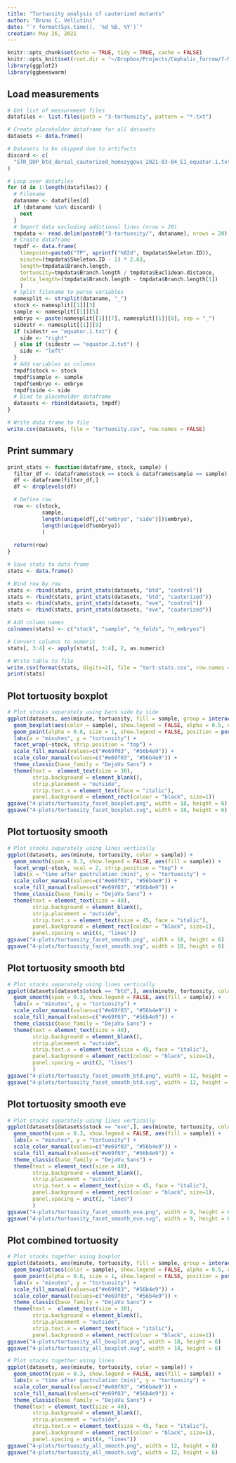```yaml
---
title: "Tortuosity analysis of cauterized mutants"
author: "Bruno C. Vellutini"
date: "`r format(Sys.time(), '%d %B, %Y')`"
creation: May 26, 2021
---
```


```r
knitr::opts_chunk$set(echo = TRUE, tidy = TRUE, cache = FALSE)
knitr::opts_knit$set(root.dir = "~/Dropbox/Projects/Cephalic_furrow/7-Manuscript/1-analyses/germband-cauterizations")
library(ggplot2)
library(ggbeeswarm)
```

## Load measurements

```r
# Get list of measurement files
datafiles <- list.files(path = "3-tortuosity", pattern = "*.txt")

# Create placeholder dataframe for all datasets
datasets <- data.frame()

# Datasets to be skipped due to artifacts
discard <- c(
  "STR_DUP_btd_dorsal_cauterized_homozygous_2021-03-04_E1_equator.1.txt" # Dirt on surface
)

# Loop over datafiles
for (d in 1:length(datafiles)) {
  # Filename
  dataname <- datafiles[d]
  if (dataname %in% discard) {
    next
  }
  # Import data excluding additional lines (nrow > 20)
  tmpdata <- read.delim(paste0("3-tortuosity/", dataname), nrows = 20)
  # Create dataframe
  tmpdf <- data.frame(
    timepoint=paste0("TP", sprintf("%02d", tmpdata$Skeleton.ID)),
    minute=(tmpdata$Skeleton.ID - 1) * 2.63,
    length=tmpdata$Branch.length,
    tortuosity=tmpdata$Branch.length / tmpdata$Euclidean.distance,
    delta_length=(tmpdata$Branch.length - tmpdata$Branch.length[1])
    )
  # Split filename to parse variables
  namesplit <- strsplit(dataname, "_")
  stock <- namesplit[[1]][3]
  sample <- namesplit[[1]][5]
  embryo <- paste(namesplit[[1]][7], namesplit[[1]][8], sep = "_")
  sidestr <- namesplit[[1]][9]
  if (sidestr == "equator.1.txt") {
    side <- "right"
  } else if (sidestr == "equator.2.txt") {
    side <- "left"
  }
  # Add variables as columns
  tmpdf$stock <- stock
  tmpdf$sample <- sample
  tmpdf$embryo <- embryo
  tmpdf$side <- side
  # Bind to placeholder dataframe
  datasets <- rbind(datasets, tmpdf)
}

# Write data frame to file
write.csv(datasets, file = "tortuosity.csv", row.names = FALSE)

```

## Print summary

```r
print_stats <- function(dataframe, stock, sample) {
  filter_df <- (dataframe$stock == stock & dataframe$sample == sample)
  df <- dataframe[filter_df,]
  df <- droplevels(df)

  # Define row
  row <- c(stock,
           sample,
           length(unique(df[,c("embryo", "side")])$embryo),
           length(unique(df$embryo))
           )
  
  return(row)
}

# Save stats to data frame
stats <- data.frame()

# Bind row by row
stats <- rbind(stats, print_stats(datasets, "btd", "control"))
stats <- rbind(stats, print_stats(datasets, "btd", "cauterized"))
stats <- rbind(stats, print_stats(datasets, "eve", "control"))
stats <- rbind(stats, print_stats(datasets, "eve", "cauterized"))

# Add column names
colnames(stats) <- c("stock", "sample", "n_folds", "n_embryos")

# Convert columns to numeric
stats[, 3:4] <- apply(stats[, 3:4], 2, as.numeric)

# Write table to file
write.csv(format(stats, digits=2), file = "tort-stats.csv", row.names = FALSE)
print(stats)
```


## Plot tortuosity boxplot

```r
# Plot stocks separately using bars side by side
ggplot(datasets, aes(minute, tortuosity, fill = sample, group = interaction(minute, sample))) +
  geom_boxplot(aes(color = sample), show.legend = FALSE, alpha = 0.5, outlier.shape = NA, width = 0.7, position = position_dodge(width = 1.0)) +
  geom_point(alpha = 0.8, size = 1, show.legend = FALSE, position = position_beeswarm(priority = "descending", dodge.width = 1.0, cex = 1)) +
  labs(x = "minutes", y = "tortuosity") +
  facet_wrap(~stock, strip.position = "top") +
  scale_fill_manual(values=c("#e69f03", "#56b4e9")) +
  scale_color_manual(values=c("#e69f03", "#56b4e9")) +
  theme_classic(base_family = "DejaVu Sans") +
  theme(text =  element_text(size = 30),
        strip.background = element_blank(),
        strip.placement = "outside",
        strip.text.x = element_text(face = "italic"),
        panel.background = element_rect(colour = "black", size=1))
ggsave("4-plots/tortuosity_facet_boxplot.png", width = 18, height = 6)
ggsave("4-plots/tortuosity_facet_boxplot.svg", width = 18, height = 6)
```

## Plot tortuosity smooth

```r
# Plot stocks separately using lines vertically
ggplot(datasets, aes(minute, tortuosity, color = sample)) +
  geom_smooth(span = 0.3, show.legend = FALSE, aes(fill = sample)) +
  facet_wrap(~stock, ncol = 2, strip.position = "top") +
  labs(x = "time after gastrulation (min)", y = "tortuosity") +
  scale_color_manual(values=c("#e69f03", "#56b4e9")) +
  scale_fill_manual(values=c("#e69f03", "#56b4e9")) +
  theme_classic(base_family = "DejaVu Sans") +
  theme(text = element_text(size = 40),
        strip.background = element_blank(),
        strip.placement = "outside",
        strip.text.x = element_text(size = 45, face = "italic"),
        panel.background = element_rect(colour = "black", size=1),
        panel.spacing = unit(4, "lines"))
ggsave("4-plots/tortuosity_facet_smooth.png", width = 18, height = 6)
ggsave("4-plots/tortuosity_facet_smooth.svg", width = 18, height = 6)
```

## Plot tortuosity smooth btd

```r
# Plot stocks separately using lines vertically
ggplot(datasets[datasets$stock == "btd",], aes(minute, tortuosity, color = sample)) +
  geom_smooth(span = 0.3, show.legend = FALSE, aes(fill = sample)) +
  labs(x = "minutes", y = "tortuosity") +
  scale_color_manual(values=c("#e69f03", "#56b4e9")) +
  scale_fill_manual(values=c("#e69f03", "#56b4e9")) +
  theme_classic(base_family = "DejaVu Sans") +
  theme(text = element_text(size = 40),
        strip.background = element_blank(),
        strip.placement = "outside",
        strip.text.x = element_text(size = 45, face = "italic"),
        panel.background = element_rect(colour = "black", size=1),
        panel.spacing = unit(2, "lines")
        )
ggsave("4-plots/tortuosity_facet_smooth_btd.png", width = 12, height = 6)
ggsave("4-plots/tortuosity_facet_smooth_btd.svg", width = 12, height = 6)
```

## Plot tortuosity smooth eve

```r
# Plot stocks separately using lines vertically
ggplot(datasets[datasets$stock == "eve",], aes(minute, tortuosity, color = sample)) +
  geom_smooth(span = 0.3, show.legend = FALSE, aes(fill = sample)) +
  labs(x = "minutes", y = "tortuosity") +
  scale_color_manual(values=c("#e69f03", "#56b4e9")) +
  scale_fill_manual(values=c("#e69f03", "#56b4e9")) +
  theme_classic(base_family = "DejaVu Sans") +
  theme(text = element_text(size = 40),
        strip.background = element_blank(),
        strip.placement = "outside",
        strip.text.x = element_text(size = 45, face = "italic"),
        panel.background = element_rect(colour = "black", size=1),
        panel.spacing = unit(2, "lines")
        )
ggsave("4-plots/tortuosity_facet_smooth_eve.png", width = 9, height = 6)
ggsave("4-plots/tortuosity_facet_smooth_eve.svg", width = 9, height = 6)
```

## Plot combined tortuosity

```r
# Plot stocks together using boxplot
ggplot(datasets, aes(minute, tortuosity, fill = sample, group = interaction(minute, sample))) +
  geom_boxplot(aes(color = sample), show.legend = FALSE, alpha = 0.5, outlier.shape = NA, width = 0.7, position = position_dodge(width = 1.0)) +
  geom_point(alpha = 0.8, size = 1, show.legend = FALSE, position = position_beeswarm(priority = "descending", dodge.width = 1.0, cex = 1)) +
  labs(x = "minutes", y = "tortuosity") +
  scale_fill_manual(values=c("#e69f03", "#56b4e9")) +
  scale_color_manual(values=c("#e69f03", "#56b4e9")) +
  theme_classic(base_family = "DejaVu Sans") +
  theme(text =  element_text(size = 30),
        strip.background = element_blank(),
        strip.placement = "outside",
        strip.text.x = element_text(face = "italic"),
        panel.background = element_rect(colour = "black", size=1))
ggsave("4-plots/tortuosity_all_boxplot.png", width = 18, height = 6)
ggsave("4-plots/tortuosity_all_boxplot.svg", width = 18, height = 6)
```

```r
# Plot stocks together using lines
ggplot(datasets, aes(minute, tortuosity, color = sample)) +
  geom_smooth(span = 0.3, show.legend = FALSE, aes(fill = sample)) +
  labs(x = "time after gastrulation (min)", y = "tortuosity") +
  scale_color_manual(values=c("#e69f03", "#56b4e9")) +
  scale_fill_manual(values=c("#e69f03", "#56b4e9")) +
  theme_classic(base_family = "DejaVu Sans") +
  theme(text = element_text(size = 40),
        strip.background = element_blank(),
        strip.placement = "outside",
        strip.text.x = element_text(size = 45, face = "italic"),
        panel.background = element_rect(colour = "black", size=1),
        panel.spacing = unit(4, "lines"))
ggsave("4-plots/tortuosity_all_smooth.png", width = 12, height = 6)
ggsave("4-plots/tortuosity_all_smooth.svg", width = 12, height = 6)
```

